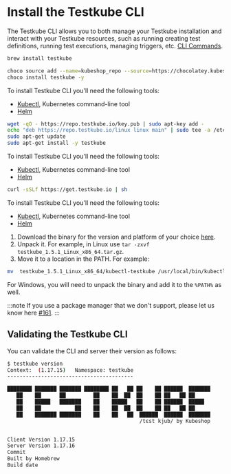
# Install the Testkube CLI

The Testkube CLI allows you to both manage your Testkube installation and interact with your Testkube resources,
such as running creating test definitions, running test executions, managing triggers,
etc. [CLI Commands](/cli/testkube).

<Tabs groupId="dashboard-cli">
<TabItem value="macos" label="MacOS" default>

```sh
brew install testkube
```

</TabItem>

<TabItem value="windows" label="Windows">

```sh
choco source add --name=kubeshop_repo --source=https://chocolatey.kubeshop.io/chocolatey
choco install testkube -y
```

</TabItem>

<TabItem value="ubuntu" label="Ubuntu">

To install Testkube CLI you'll need the following tools:

- [Kubectl](https://kubernetes.io/docs/tasks/tools/), Kubernetes command-line tool
- [Helm](https://helm.sh/)

```sh
wget -qO - https://repo.testkube.io/key.pub | sudo apt-key add -
echo "deb https://repo.testkube.io/linux linux main" | sudo tee -a /etc/apt/sources.list
sudo apt-get update
sudo apt-get install -y testkube
```

</TabItem>

<TabItem value="script" label="Script">

To install Testkube CLI you'll need the following tools:

- [Kubectl](https://kubernetes.io/docs/tasks/tools/), Kubernetes command-line tool
- [Helm](https://helm.sh/)

```bash
curl -sSLf https://get.testkube.io | sh
```

</TabItem>

<TabItem value="manual" label="Manual Download">

To install Testkube CLI you\'ll need the following tools:

- [Kubectl](https://kubernetes.io/docs/tasks/tools/), Kubernetes command-line tool
- [Helm](https://helm.sh/)

1. Download the binary for the version and platform of your choice [here](https://github.com/kubeshop/testkube/releases).
2. Unpack it. For example, in Linux use `tar -zxvf testkube_1.5.1_Linux_x86_64.tar.gz`.
3. Move it to a location in the PATH. For example:

```sh
mv  testkube_1.5.1_Linux_x86_64/kubectl-testkube /usr/local/bin/kubectl-testkube
```

For Windows, you will need to unpack the binary and add it to the `%PATH%` as well.

:::note
If you use a package manager that we don\'t support, please let us know here [#161](https://github.com/kubeshop/testkube/issues/161).
:::

</TabItem>
</Tabs>

## Validating the Testkube CLI

You can validate the CLI and server their version as follows:

```bash
$ testkube version
Context:  (1.17.15)   Namespace: testkube
-----------------------------------------

████████ ███████ ███████ ████████ ██   ██ ██    ██ ██████  ███████
   ██    ██      ██         ██    ██  ██  ██    ██ ██   ██ ██
   ██    █████   ███████    ██    █████   ██    ██ ██████  █████
   ██    ██           ██    ██    ██  ██  ██    ██ ██   ██ ██
   ██    ███████ ███████    ██    ██   ██  ██████  ██████  ███████
                                           /tɛst kjub/ by Kubeshop


Client Version 1.17.15
Server Version 1.17.16
Commit
Built by Homebrew
Build date
```
